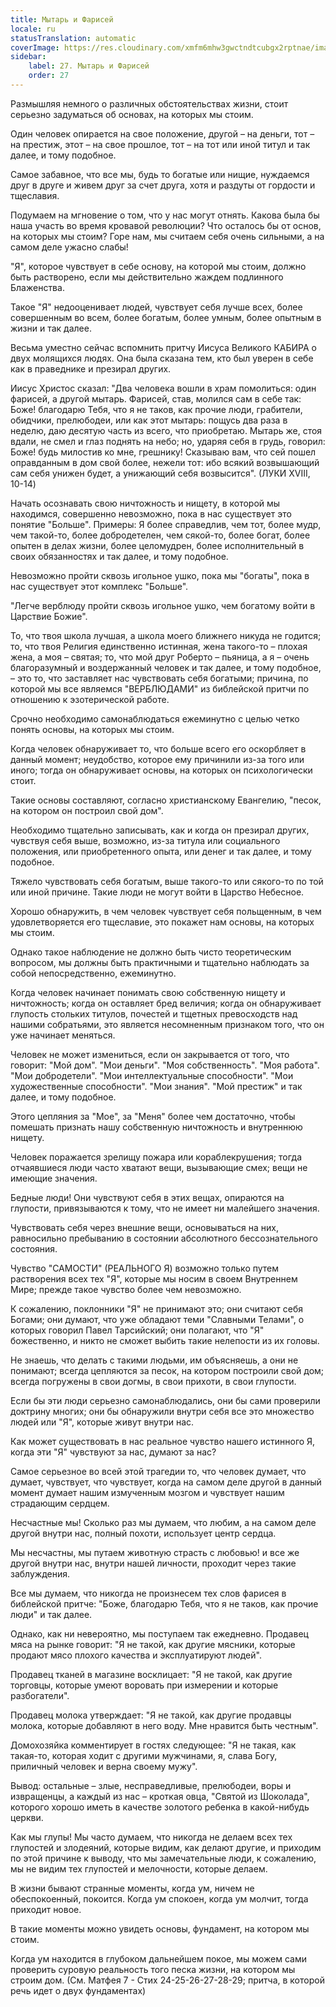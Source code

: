 ```yaml
---
title: Мытарь и Фарисей
locale: ru
statusTranslation: automatic
coverImage: https://res.cloudinary.com/xmfm6mhw3gwctndtcubgx2rptnae/image/upload/v1740468922/small_cover_tratado_de_psicologia_revolucionaria_a4c0dca4e0.webp
sidebar:
    label: 27. Мытарь и Фарисей
    order: 27
---
```

Размышляя немного о различных обстоятельствах жизни, стоит серьезно задуматься об основах, на которых мы стоим.

Один человек опирается на свое положение, другой – на деньги, тот – на престиж, этот – на свое прошлое, тот – на тот или иной титул и так далее, и тому подобное.

Самое забавное, что все мы, будь то богатые или нищие, нуждаемся друг в друге и живем друг за счет друга, хотя и раздуты от гордости и тщеславия.

Подумаем на мгновение о том, что у нас могут отнять. Какова была бы наша участь во время кровавой революции? Что осталось бы от основ, на которых мы стоим? Горе нам, мы считаем себя очень сильными, а на самом деле ужасно слабы!

"Я", которое чувствует в себе основу, на которой мы стоим, должно быть растворено, если мы действительно жаждем подлинного Блаженства.

Такое "Я" недооценивает людей, чувствует себя лучше всех, более совершенным во всем, более богатым, более умным, более опытным в жизни и так далее.

Весьма уместно сейчас вспомнить притчу Иисуса Великого КАБИРА о двух молящихся людях. Она была сказана тем, кто был уверен в себе как в праведнике и презирал других.

Иисус Христос сказал: "Два человека вошли в храм помолиться: один фарисей, а другой мытарь. Фарисей, став, молился сам в себе так: Боже! благодарю Тебя, что я не таков, как прочие люди, грабители, обидчики, прелюбодеи, или как этот мытарь: пощусь два раза в неделю, даю десятую часть из всего, что приобретаю. Мытарь же, стоя вдали, не смел и глаз поднять на небо; но, ударяя себя в грудь, говорил: Боже! будь милостив ко мне, грешнику! Сказываю вам, что сей пошел оправданным в дом свой более, нежели тот: ибо всякий возвышающий сам себя унижен будет, а унижающий себя возвысится". (ЛУКИ XVIII, 10-14)

Начать осознавать свою ничтожность и нищету, в которой мы находимся, совершенно невозможно, пока в нас существует это понятие "Больше". Примеры: Я более справедлив, чем тот, более мудр, чем такой-то, более добродетелен, чем сякой-то, более богат, более опытен в делах жизни, более целомудрен, более исполнительный в своих обязанностях и так далее, и тому подобное.

Невозможно пройти сквозь игольное ушко, пока мы "богаты", пока в нас существует этот комплекс "Больше".

"Легче верблюду пройти сквозь игольное ушко, чем богатому войти в Царствие Божие".

То, что твоя школа лучшая, а школа моего ближнего никуда не годится; то, что твоя Религия единственно истинная, жена такого-то – плохая жена, а моя – святая; то, что мой друг Роберто – пьяница, а я – очень благоразумный и воздержанный человек и так далее, и тому подобное, – это то, что заставляет нас чувствовать себя богатыми; причина, по которой мы все являемся "ВЕРБЛЮДАМИ" из библейской притчи по отношению к эзотерической работе.

Срочно необходимо самонаблюдаться ежеминутно с целью четко понять основы, на которых мы стоим.

Когда человек обнаруживает то, что больше всего его оскорбляет в данный момент; неудобство, которое ему причинили из-за того или иного; тогда он обнаруживает основы, на которых он психологически стоит.

Такие основы составляют, согласно христианскому Евангелию, "песок, на котором он построил свой дом".

Необходимо тщательно записывать, как и когда он презирал других, чувствуя себя выше, возможно, из-за титула или социального положения, или приобретенного опыта, или денег и так далее, и тому подобное.

Тяжело чувствовать себя богатым, выше такого-то или сякого-то по той или иной причине. Такие люди не могут войти в Царство Небесное.

Хорошо обнаружить, в чем человек чувствует себя польщенным, в чем удовлетворяется его тщеславие, это покажет нам основы, на которых мы стоим.

Однако такое наблюдение не должно быть чисто теоретическим вопросом, мы должны быть практичными и тщательно наблюдать за собой непосредственно, ежеминутно.

Когда человек начинает понимать свою собственную нищету и ничтожность; когда он оставляет бред величия; когда он обнаруживает глупость стольких титулов, почестей и тщетных превосходств над нашими собратьями, это является несомненным признаком того, что он уже начинает меняться.

Человек не может измениться, если он закрывается от того, что говорит: "Мой дом". "Мои деньги". "Моя собственность". "Моя работа". "Мои добродетели". "Мои интеллектуальные способности". "Мои художественные способности". "Мои знания". "Мой престиж" и так далее, и тому подобное.

Этого цепляния за "Мое", за "Меня" более чем достаточно, чтобы помешать признать нашу собственную ничтожность и внутреннюю нищету.

Человек поражается зрелищу пожара или кораблекрушения; тогда отчаявшиеся люди часто хватают вещи, вызывающие смех; вещи не имеющие значения.

Бедные люди! Они чувствуют себя в этих вещах, опираются на глупости, привязываются к тому, что не имеет ни малейшего значения.

Чувствовать себя через внешние вещи, основываться на них, равносильно пребыванию в состоянии абсолютного бессознательного состояния.

Чувство "САМОСТИ" (РЕАЛЬНОГО Я) возможно только путем растворения всех тех "Я", которые мы носим в своем Внутреннем Мире; прежде такое чувство более чем невозможно.

К сожалению, поклонники "Я" не принимают это; они считают себя Богами; они думают, что уже обладают теми "Славными Телами", о которых говорил Павел Тарсийский; они полагают, что "Я" божественно, и никто не сможет выбить такие нелепости из их головы.

Не знаешь, что делать с такими людьми, им объясняешь, а они не понимают; всегда цепляются за песок, на котором построили свой дом; всегда погружены в свои догмы, в свои прихоти, в свои глупости.

Если бы эти люди серьезно самонаблюдались, они бы сами проверили доктрину многих; они бы обнаружили внутри себя все это множество людей или "Я", которые живут внутри нас.

Как может существовать в нас реальное чувство нашего истинного Я, когда эти "Я" чувствуют за нас, думают за нас?

Самое серьезное во всей этой трагедии то, что человек думает, что думает, чувствует, что чувствует, когда на самом деле другой в данный момент думает нашим измученным мозгом и чувствует нашим страдающим сердцем.

Несчастные мы! Сколько раз мы думаем, что любим, а на самом деле другой внутри нас, полный похоти, использует центр сердца.

Мы несчастны, мы путаем животную страсть с любовью! и все же другой внутри нас, внутри нашей личности, проходит через такие заблуждения.

Все мы думаем, что никогда не произнесем тех слов фарисея в библейской притче: "Боже, благодарю Тебя, что я не таков, как прочие люди" и так далее.

Однако, как ни невероятно, мы поступаем так ежедневно. Продавец мяса на рынке говорит: "Я не такой, как другие мясники, которые продают мясо плохого качества и эксплуатируют людей".

Продавец тканей в магазине восклицает: "Я не такой, как другие торговцы, которые умеют воровать при измерении и которые разбогатели".

Продавец молока утверждает: "Я не такой, как другие продавцы молока, которые добавляют в него воду. Мне нравится быть честным".

Домохозяйка комментирует в гостях следующее: "Я не такая, как такая-то, которая ходит с другими мужчинами, я, слава Богу, приличный человек и верна своему мужу".

Вывод: остальные – злые, несправедливые, прелюбодеи, воры и извращенцы, а каждый из нас – кроткая овца, "Святой из Шоколада", которого хорошо иметь в качестве золотого ребенка в какой-нибудь церкви.

Как мы глупы! Мы часто думаем, что никогда не делаем всех тех глупостей и злодеяний, которые видим, как делают другие, и приходим по этой причине к выводу, что мы замечательные люди, к сожалению, мы не видим тех глупостей и мелочности, которые делаем.

В жизни бывают странные моменты, когда ум, ничем не обеспокоенный, покоится. Когда ум спокоен, когда ум молчит, тогда приходит новое.

В такие моменты можно увидеть основы, фундамент, на котором мы стоим.

Когда ум находится в глубоком дальнейшем покое, мы можем сами проверить суровую реальность того песка жизни, на котором мы строим дом. (См. Матфея 7 - Стих 24-25-26-27-28-29; притча, в которой речь идет о двух фундаментах)

